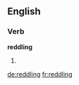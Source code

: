 ==English==

===Verb===
'''reddling'''

# {{present participle of|[[reddle]]}}

[[de:reddling]]
[[fr:reddling]]